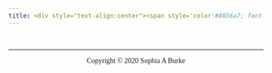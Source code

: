 ```yaml
---
title: <div style="text-align:center"><span style='color:#8856a7; font-size:30pt;font-weight:100;font-family:Comic Sans MS;font-align:center'> Curriculum Vitae </span></div>
---
```

<div style="font-family:Comic Sans MS">


&nbsp; 
<hr />
<p style="text-align: center;">Copyright &copy; 2020 Sophia A Burke </p>


</div>